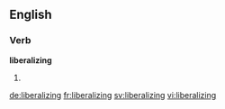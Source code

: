 ==English==

===Verb===
'''liberalizing'''

# {{present participle of|liberalize}}

[[de:liberalizing]]
[[fr:liberalizing]]
[[sv:liberalizing]]
[[vi:liberalizing]]